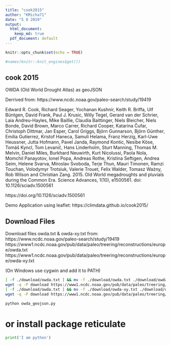 ```yaml
---
title: "cook2015"
author: "KMicha71"
date: "5 8 2019"
output:
  html_document: 
    keep_md: true
  pdf_document: default
---
```


```r
knitr::opts_chunk$set(echo = TRUE)

#names(knitr::knit_engines$get())
```

## cook 2015


OWDA (Old World Drought Atlas) as geoJSON

Derrived from: https://www.ncdc.noaa.gov/paleo-search/study/19419

Edward R. Cook, Richard Seager, Yochanan Kushnir, Keith R. Briffa, Ulf Büntgen, David Frank, Paul J. Krusic, Willy Tegel, Gerard van der Schrier, Laia Andreu-Hayles, Mike Baillie, Claudia Baittinger, Niels Bleicher, Niels Bonde, David Brown, Marco Carrer, Richard Cooper, Katarina Čufar, Christoph Dittmar, Jan Esper, Carol Griggs, Björn Gunnarson, Björn Günther, Emilia Gutierrez, Kristof Haneca, Samuli Helama, Franz Herzig, Karl-Uwe Heussner, Jutta Hofmann, Pavel Janda, Raymond Kontic, Nesibe Köse, Tomáš Kyncl, Tom Levanič, Hans Linderholm, Sturt Manning, Thomas M. Melvin, Daniel Miles, Burkhard Neuwirth, Kurt Nicolussi, Paola Nola, Momchil Panayotov, Ionel Popa, Andreas Rothe, Kristina Seftigen, Andrea Seim, Helene Svarva, Miroslav Svoboda, Terje Thun, Mauri Timonen, Ramzi Touchan, Volodymyr Trotsiuk, Valerie Trouet, Felix Walder, Tomasz Ważny, Rob Wilson and Christian Zang. 2015. Old World megadroughts and pluvials during the Common Era. Science Advances, 1(10), e1500561. doi: 10.1126/sciadv.1500561

https://doi.org/10.1126/sciadv.1500561

Demo Application using leaflet: https://climdata.github.io/cook2015/

## Download Files

Download files owda.txt & owda-xy.txt from:
 https://www.ncdc.noaa.gov/paleo-search/study/19419
  https://www1.ncdc.noaa.gov/pub/data/paleo/treering/reconstructions/europe/owda.txt
  https://www1.ncdc.noaa.gov/pub/data/paleo/treering/reconstructions/europe/owda-xy.txt
  
(On Windows use cygwin and add it to PATH)  

```sh
[ -f ./download/owda.txt ] && mv -f ./download/owda.txt ./download/owda.bck.txt
wget -q -P download https://www1.ncdc.noaa.gov/pub/data/paleo/treering/reconstructions/europe/owda.txt
[ -f ./download/owda.txt ] && mv -f ./download/owda-xy.txt ./download/owda-xy.bck.txt
wget -q -P download https://www1.ncdc.noaa.gov/pub/data/paleo/treering/reconstructions/europe/owda-xy.txt
```

```sh
python owda_geojson.py
```

# or install package reticulate
```python
print('I am python') 
```
